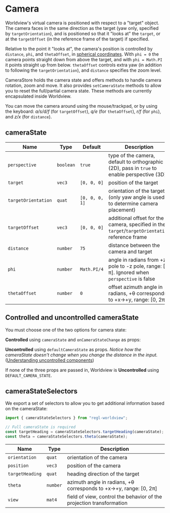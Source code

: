 
# Camera

Worldview's virtual camera is positioned with respect to a "target" object. The camera faces in the same direction as the target (yaw only, specified by `targetOrientation`),
and is positioned so that it "looks at" the `target`, or at the `targetOffset` (in the reference frame of the target) if specified.

Relative to the point it "looks at", the camera's position is controlled by `distance`, `phi`, and `thetaOffset`, in [spherical coordinates](https://en.wikipedia.org/wiki/Spherical_coordinate_system).
With `phi = 0` the camera points straight down from above the target, and with `phi = Math.PI` it points straight up from below. `thetaOffset` controls extra yaw (in addition to following the `targetOrientation`), and `distance` specifies the zoom level.

CameraStore holds the camera state and offers methods to handle camera rotation, zoom and move. It also provides `setCameraState` methods to allow you to reset the full/partial camera state. These methods are currently encapsulated inside Worldview.

You can move the camera around using the mouse/trackpad, or by using the keyboard: *a/s/d/f* (for `targetOffset`), *q/e* (for `thetaOffset`), *r/f* (for `phi`), and *z/x* (for `distance`).

## cameraState

| Name                | Type      | Default        | Description                                                                                     |
| ------------------- | --------- | -------------- | ----------------------------------------------------------------------------------------------- |
| `perspective`       | `boolean` | `true`         | type of the camera, default to orthographic (2D), pass in `true` to enable perspective (3D)     |
| `target`            | `vec3`    | `[0, 0, 0]`    | position of the target                                                                          |
| `targetOrientation` | `quat`    | `[0, 0, 0, 1]` | orientation of the target (only yaw angle is used to determine camera placement)                |
| `targetOffset`      | `vec3`    | `[0, 0, 0]`    | additional offset for the camera, specified in the `target`/`targetOrientation` reference frame |
| `distance`          | `number`  | `75`           | distance between the camera and target                                                          |
| `phi`               | `number`  | `Math.PI/4`    | angle in radians from +z pole to -z pole, range: [0, π]. Ignored when `perspective` is false    |
| `thetaOffset`       | `number`  | `0`            | offset azimuth angle in radians, +θ corresponds to +x→+y, range: [0, 2π]                        |

<CameraState />

## Controlled and uncontrolled cameraState

You must choose one of the two options for camera state:

**Controlled** using `cameraState` and `onCameraStateChange` as props:

<CameraStateControlled />

**Uncontrolled** using `defaultCameraState` as props. _Notice how the cameraState doesn't change when you change the distance in the input._ ([Understanding uncontrolled components](https://reactjs.org/docs/uncontrolled-components.html))

<CameraStateUncontrolled />

If none of the three props are passed in, Worldview is **Uncontrolled** using `DEFAULT_CAMERA_STATE`.

## cameraStateSelectors

We export a set of selectors to allow you to get additional information based on the cameraState:

```js
import { cameraStateSelectors } from "regl-worldview";

// Full cameraState is required
const targetHeading = cameraStateSelectors.targetHeading(cameraState);
const theta = cameraStateSelectors.theta(cameraState);
```

| Name            | Type     | Description                                                          |
| --------------- | -------- | -------------------------------------------------------------------- |
| `orientation`   | `quat`   | orientation of the camera                                            |
| `position`      | `vec3`   | position of the camera                                               |
| `targetHeading` | `quat`   | heading direction of the target                                      |
| `theta`         | `number` | azimuth angle in radians, +θ corresponds to +x→+y, range: [0, 2π]    |
| `view`          | `mat4`   | field of view, control the behavior of the projection transformation |
